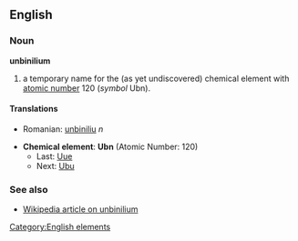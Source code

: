 ==English==
=== Noun ===
'''unbinilium'''

# a temporary name for the (as yet undiscovered) chemical element with [[atomic number]] 120 (''symbol'' Ubn).

====Translations====
*Romanian: [[unbiniliu]] ''n''


*'''Chemical element''': '''Ubn''' (Atomic Number: 120)
**Last: [[Ununennium|Uue]]
**Next: [[Unbiunium|Ubu]]

===See also===
*[[w:Unbinilium|Wikipedia article on unbinilium]]

[[Category:English elements]]